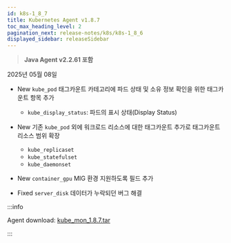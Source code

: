 ```yaml
---
id: k8s-1_8_7
title: Kubernetes Agent v1.8.7
toc_max_heading_level: 2
pagination_next: release-notes/k8s/k8s-1_8_6
displayed_sidebar: releaseSidebar
---
```


> **Java Agent v2.2.61 포함**

2025년 05월 08일 

- <Status priority='1'>New</Status> `kube_pod` 태그카운트 카테고리에 파드 상태 및 소유 정보 확인을 위한 태그카운트 항목 추가

    - `kube_display_status`: 파드의 표시 상태(Display Status)

- <Status priority='1'>New</Status> 기존 `kube_pod` 외에 워크로드 리소스에 대한 태그카운트 추가로 태그카운트 리소스 범위 확장

    - `kube_replicaset`
    - `kube_statefulset`
    - `kube_daemonset`

- <Status priority='1'>New</Status> `container_gpu` MIG 환경 지원하도록 필드 추가

- <Status priority='0'>Fixed</Status> `server_disk` 데이터가 누락되던 버그 해결

:::info

Agent download: [kube_mon_1.8.7.tar](https://repo.whatap.io/docker/kube_mon_1.8.7.tar)

:::